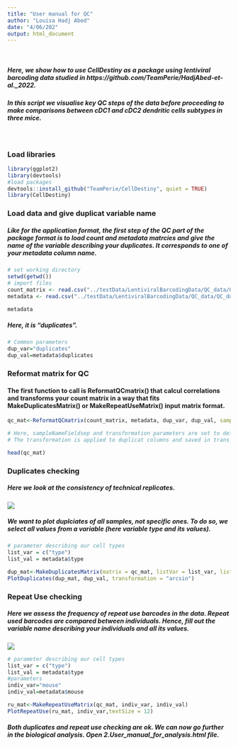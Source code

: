 ```yaml
---
title: "User manual for QC"
author: "Louisa Hadj Abed"
date: "4/06/202"
output: html_document
---
```


<br/>

##### Here, we show how to use CellDestiny as a package using lentiviral barcoding data studied in https://github.com/TeamPerie/HadjAbed-et-al._2022.

##### In this script we visualise key QC steps of the data before proceeding to make comparisons between cDC1 and cDC2 dendritic cells subtypes in three mice. 

<br/>
 
### Load libraries

```r
library(ggplot2)
library(devtools)
#load packages
devtools::install_github("TeamPerie/CellDestiny", quiet = TRUE)
library(CellDestiny)
```

### Load data and give duplicat variable name 

##### Like for the application format, the first step of the QC part of the package format is to load count and metadata matrcies and give the name of the variable describing your ***duplicates***. It corresponds to one of your metadata column name. 

```r
# set working directory
setwd(getwd())
# import files
count_matrix <- read.csv("../testData/LentiviralBarcodingData/QC_data/QC_duplicate_matrix_Mouse_Lung_cDCs.csv.gz")
metadata <- read.csv("../testData/LentiviralBarcodingData/QC_data/QC_duplicate_matrix_Mouse_Lung_cDCs_metadata.csv.gz")

metadata
```

##### Here, it is "duplicates".

```r
# Common parameters
dup_var="duplicates"
dup_val=metadata$duplicates
```

### Reformat matrix for QC

#### The first function to call is ReformatQCmatrix() that calcul correlations and transforms your count matrix in a way that fits MakeDuplicatesMatrix() or MakeRepeatUseMatrix() input matrix format. 

```r
qc_mat<-ReformatQCmatrix(count_matrix, metadata, dup_var, dup_val, sampleNameFieldsep = "_", transformation = "arcsin")

# Here, sampleNameFieldsep and transformation parameters are set to default ones. 
# The transformation is applied to duplicat columns and saved in trans_dup1 and trans_dup2 column names as follow. 

head(qc_mat)
```

### Duplicates checking 

##### Here we look at the consistency of technical replicates.

![](../images/duplicates_check.png)


##### We want to plot duplciates of all samples, not specific ones. To do so, we select all values from a variable (here variable type and its values).

```r
# parameter describing our cell types 
list_var = c("type")
list_val = metadata$type

dup_mat<-MakeDuplicatesMatrix(matrix = qc_mat, listVar = list_var, listVal = list_val, metadata = metadata)
PlotDuplicates(dup_mat, dup_val, transformation = "arcsin")
```

### Repeat Use checking 

##### Here we assess the frequency of repeat use barcodes in the data. Repeat used barcodes are compared between individuals. Hence, fill out the variable name describing your individuals and all its values.


![](../images/repeat_use.png)


```r
# parameter describing our cell types 
list_var = c("type")
list_val = metadata$type
#parameters
indiv_var="mouse"
indiv_val=metadata$mouse

ru_mat<-MakeRepeatUseMatrix(qc_mat, indiv_var, indiv_val)
PlotRepeatUse(ru_mat, indiv_var,textSize = 12)
```


##### Both duplicates and repeat use checking are ok. We can now go further in the biological analysis. Open 2.User_manual_for_analysis.html file.
